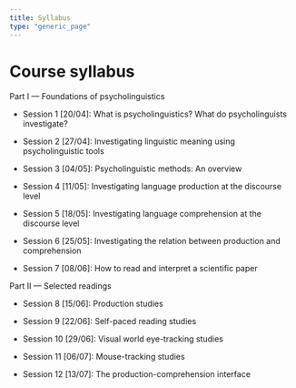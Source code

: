 ```yaml
---
title: Syllabus
type: "generic_page"
---
```


# Course syllabus

Part I --- Foundations of psycholinguistics

- Session 1 [20/04]: What is psycholinguistics? What do psycholinguists investigate?

- Session 2 [27/04]: Investigating linguistic meaning using psycholinguistic tools

- Session 3 [04/05]: Psycholinguistic methods: An overview

- Session 4 [11/05]: Investigating language production at the discourse level

- Session 5 [18/05]: Investigating language comprehension at the discourse level

- Session 6 [25/05]: Investigating the relation between production and comprehension

- Session 7 [08/06]: How to read and interpret a scientific paper

Part II --- Selected readings

- Session 8 [15/06]: Production studies

- Session 9 [22/06]: Self-paced reading studies

- Session 10 [29/06]: Visual world eye-tracking studies

- Session 11 [06/07]: Mouse-tracking studies

- Session 12 [13/07]: The production-comprehension interface

